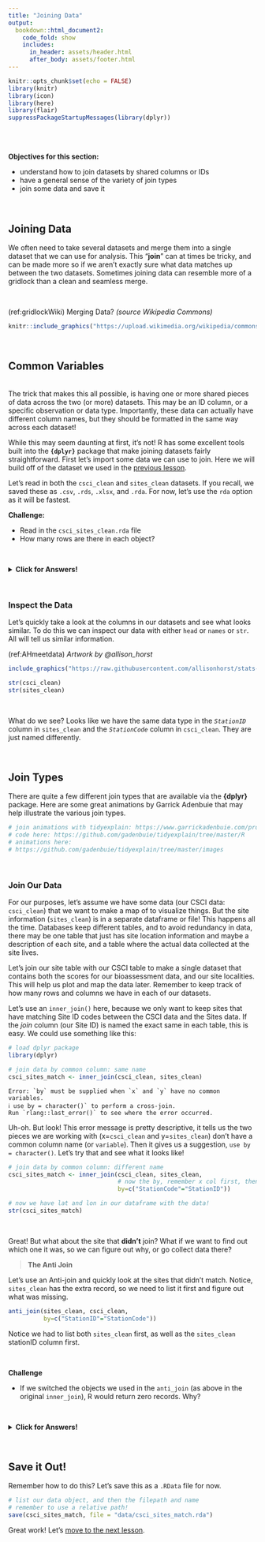 ```yaml
---
title: "Joining Data"
output: 
  bookdown::html_document2:
    code_fold: show
    includes:
      in_header: assets/header.html
      after_body: assets/footer.html
---
```


```r

knitr::opts_chunk$set(echo = FALSE)
library(knitr)
library(icon)
library(here)
library(flair)
suppressPackageStartupMessages(library(dplyr))

```

<style>
  .title{
    display: none;
  }
</style>

<br>
<br>

:::obj

 **Objectives for this section:**
 
 - understand how to join datasets by shared columns or IDs
 - have a general sense of the variety of join types
 - join some data and save it
 
:::

<br>

## Joining Data

We often need to take several datasets and merge them into a single dataset that we can use for analysis. This "**join**" can at times be tricky, and can be made more so if we aren't exactly sure what data matches up between the two datasets. Sometimes joining data can resemble more of a gridlock than a clean and seamless merge.

<br>

(ref:gridlockWiki) Merging Data? *(source Wikipedia Commons)*

<center>
```r

knitr::include_graphics("https://upload.wikimedia.org/wikipedia/commons/8/82/New_York_City_Gridlock.jpg")

```
</center>
<br>

## Common Variables

<br>
The trick that makes this all possible, is having one or more shared pieces of data across the two (or more) datasets. This may be an ID column, or a specific observation or data type. Importantly, these data can actually have different column names, but they should be formatted in the same way across each dataset! 

While this may seem daunting at first, it's not! R has some excellent tools built into the **`{dplyr}`** package that make joining datasets fairly straightforward. First let's import some data we can use to join. Here we will build off of the dataset we used in the [previous lesson](m2_1_working_w_xls.html). 

Let's read in both the `csci_clean` and `sites_clean` datasets. If you recall, we saved these as `.csv`, `.rds`, `.xlsx`, and `.rda`. For now, let's use the `rda` option as it will be fastest.

:::challenge

**Challenge:**

 - Read in the `csci_sites_clean.rda` file
 - How many rows are there in each object?
 
:::

<br>

<details>
  <summary class="challenge-ans-title">**Click for Answers!**</summary>
  <div class="challenge-ans-body">

```r

load("data/csci_sites_clean.rda")

nrow(csci_clean) # gives just the number of rows
nrow(sites_clean) # gives just the number of rows

```

  </div>
</details> 

<br>

### **Inspect the Data**

Let's quickly take a look at the columns in our datasets and see what looks similar. To do this we can inspect our data with either `head` or `names` or `str`. All will tell us similar information.

(ref:AHmeetdata) *Artwork by @allison_horst*


```r

include_graphics("https://raw.githubusercontent.com/allisonhorst/stats-illustrations/master/make-your-own-stats-cartoons/ex_2.png")

```


```r

str(csci_clean)
str(sites_clean)

```

<br> 

What do we see? Looks like we have the same data type in the *`StationID`* column in `sites_clean` and the *`StationCode`* column in `csci_clean`. They are just named differently.

<br>

## Join Types

There are quite a few different join types that are available via the **{dplyr}** package. Here are some great animations by Garrick Adenbuie that may help illustrate the various join types. 


```r
# join animations with tidyexplain: https://www.garrickadenbuie.com/project/tidyexplain/
# code here: https://github.com/gadenbuie/tidyexplain/tree/master/R
# animations here:
# https://github.com/gadenbuie/tidyexplain/tree/master/images

```

<br>

### **Join Our Data**

For our purposes, let's assume we have some data (our CSCI data: `csci_clean`) that we want to make a map of to visualize things. But the site information (`sites_clean`) is in a separate dataframe or file! This happens all the time. Databases keep different tables, and to avoid redundancy in data, there may be one table that just has site location information and maybe a description of each site, and a table where the actual data collected at the site lives. 

Let's join our site table with our CSCI table to make a single dataset that contains both the scores for our bioassessment data, and our site localities. This will help us plot and map the data later. Remember to keep track of how many rows and columns we have in each of our datasets.

Let's use an `inner_join()` here, because we only want to keep sites that have matching Site ID codes between the CSCI data and the Sites data. If the *join* column (our Site ID) is named the exact same in each table, this is easy. We could use something like this:

```r

# load dplyr package
library(dplyr)

# join data by common column: same name
csci_sites_match <- inner_join(csci_clean, sites_clean)

```
    
```
Error: `by` must be supplied when `x` and `y` have no common variables.
ℹ use by = character()` to perform a cross-join.
Run `rlang::last_error()` to see where the error occurred.
```

Uh-oh. But look! This error message is pretty descriptive, it tells us the two pieces we are working with (x=`csci_clean` and y=`sites_clean`) don't have a common column name (or `variable`). Then it gives us a suggestion, `use by = character()`. Let's try that and see what it looks like!

```r

# join data by common column: different name
csci_sites_match <- inner_join(csci_clean, sites_clean,
                               # now the by, remember x col first, then y
                               by=c("StationCode"="StationID"))

# now we have lat and lon in our dataframe with the data!
str(csci_sites_match)

```

<br>

Great! But what about the site that **didn't** join? What if we want to find out which one it was, so we can figure out why, or go collect data there?
<br>

 > **The Anti Join**

Let's use an Anti-join and quickly look at the sites that didn't match. Notice, `sites_clean` has the extra record, so we need to list it first and figure out what was missing. 

```r

anti_join(sites_clean, csci_clean,
          by=c("StationID"="StationCode"))

```


Notice we had to list both `sites_clean` first, as well as the `sites_clean` stationID column first. 

<br>

:::challenge

**Challenge**

 - If we switched the objects we used in the `anti_join` (as above in the original `inner_join`), R would return zero records. Why? 

:::

<br>

<details>
  <summary class="challenge-ans-title">**Click for Answers!**</summary>
  <div class="challenge-ans-body">
  
  Because the `csci_clean` has `1612` records, and the `sites_clean` has `1613` records, and *all* the csci records joined when we used the `inner_join`, there are no records in `csci_clean` that didn't join with the `sites_clean`. So R will return zero records!
  
  </div>
</details>

<br>

## Save it Out!

Remember how to do this? Let's save this as a `.RData` file for now.

```r

# list our data object, and then the filepath and name
# remember to use a relative path!
save(csci_sites_match, file = "data/csci_sites_match.rda")

```


Great work! Let's [move to the next lesson](m2_3_using_sf.html).
